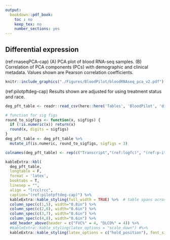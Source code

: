 ```yaml
---
output:
  bookdown::pdf_book:
    toc : no
    keep_tex: no
    number_sections: yes
---
```


<!-- This section is mandatory! -->
\captionsetup{width=6.5in} <!-- makes table caption stays in margins -->

## Differential expression

(ref:rnaseqPCA-cap) \textbf{Principal component analysis (PCA) of blood RNA-seq cohort.} (A) PCA plot of blood RNA-seq samples. (B) Correlation of PCA components (PCs) with demographic and clinical metadata. Values shown are Pearson correlation coefficients. 

```r
knitr::include_graphics("./Figures/BloodPilot/bloodRNAseq_pca_v2.pdf")
```

(ref:pilotpftdeg-cap) \textbf{List of transcripts analyzed for differential expression with predicted forced vital capacity (FVC\%) and diffusing capacity of the lungs for carbon monoxide (DLCO\%).} Results shown are adjusted for using treatment status and race. 

```r
deg_pft_table <- readr::read_csv(here::here('Tables', 'BloodPilot', 'diffexppft.csv'))

# function for sig figs
round_to_sigfigs <- function(x, sigfigs) {
  if (!is.numeric(x)) return(x)  
  round(x, digits = sigfigs)
}
deg_pft_table <- deg_pft_table %>%
  mutate_if(is.numeric, round_to_sigfigs, sigfigs = 3)

colnames(deg_pft_table) <- rep(c("Transcript","(ref:logfc)", "(ref:p-it)-value", "FDR"), 2)

kableExtra::kbl(
  deg_pft_table,
  longtable = F,
  format = 'latex',
  booktabs = T, 
  linesep = "",
  align = "lrcclrcc",
  caption="(ref:pilotpftdeg-cap)") %>%
  kableExtra::kable_styling(full_width = TRUE) %>%  # table spans across left to right margins
  column_spec(c(1,5), width="0.8in") %>%
  column_spec(c(2,6), width="0.6in") %>%
  column_spec(c(3,7), width="0.6in") %>%
  column_spec(c(4,8), width="0.6in") %>%
  add_header_above(header = c("FVC%" = 4, "DLCO%" = 4)) %>%
  #kableExtra::kable_styling(latex_options = "scale_down") #%>% 
  kableExtra::kable_styling(latex_options = c("hold_position"), font_size = 9) # ensures the table isn't "floated" and pins it to the current location
```



